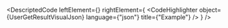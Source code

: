 
<DescriptedCode
  leftElement={<UserGetResultDesc />}
  rightElement={
    <CodeHighlighter
      object={UserGetResultVisualJson}
      language={"json"}
      title={"Example"}
    />
  }
/>
